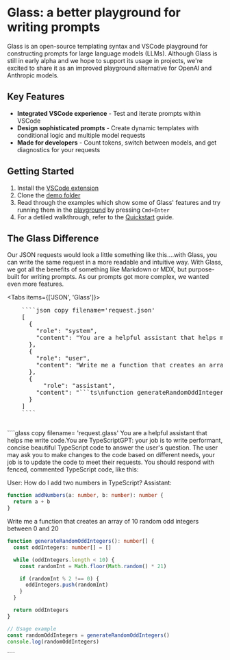 
# Glass: a better playground for writing prompts

Glass is an open-source templating syntax and VSCode playground for constructing prompts for large language models (LLMs). Although Glass is still in early alpha and we hope to support its usage in projects, we're excited to share it as an improved playground alternative for OpenAI and Anthropic models.

## Key Features

- **Integrated VSCode experience** - Test and iterate prompts within VSCode
- **Design sophisticated prompts** - Create dynamic templates with conditional logic and multiple model requests
- **Made for developers** - Count tokens, switch between models, and get diagnostics for your requests

## Getting Started

1. Install the [VSCode extension](https://marketplace.visualstudio.com/items?itemName=foundation.vscode-glass)
2. Clone the [demo folder](https://github.com/glass-lang/glass/tree/main/apps/demo/examples)
3. Read through the examples which show some of Glass' features and try running them in the [playground](/playground) by pressing `Cmd+Enter`
4. For a detiled walkthrough, refer to the [Quickstart](/quickstart) guide.

## The Glass Difference

Our JSON requests would look a little something like this....with Glass, you can write the same request in a more readable and intuitive way. With Glass, we got all the benefits of something like Markdown or MDX, but purpose-built for writing prompts. As our prompts got more complex, we wanted even more features. 

<Tabs items={['JSON', 'Glass']}>
  <Tab>
  <pre style={{ whiteSpace: 'pre-wrap', wordWrap: 'break-word', overflowWrap: 'break-word', overflow: 'hidden'}}>
    ````json copy filename='request.json'
    [
      {
        "role": "system",
        "content": "You are a helpful assistant that helps me write code.You are TypeScriptGPT: your job is to write performant, concise beautiful TypeScript code to answer the user's question. The user may ask you to make changes to the code based on different needs, your job is to update the code to meet their requests. You should respond with fenced, commented TypeScript code, like this:\n\nUser: How do I add two numbers in TypeScript?\nAssistant: \n\n```ts\nfunction addNumbers(a: number, b: number): number {\n  return a + b;\n}\n```"
      },
      {
        "role": "user",
        "content": "Write me a function that creates an array of 10 random odd integers between 0 and 20"
      },
      {
          "role": "assistant",
        "content": "```ts\nfunction generateRandomOddIntegers(): number[] {\n  const oddIntegers: number[] = [];\n\n  while (oddIntegers.length < 10) {\n    const randomInt = Math.floor(Math.random() * 21);\n\n    if (randomInt % 2 !== 0) {\n      oddIntegers.push(randomInt);\n    }\n  }\n\n  return oddIntegers;\n}\n\n// Usage example\nconst randomOddIntegers = generateRandomOddIntegers();\nconsole.log(randomOddIntegers);\n```"
      }
    ]
    ````
    </pre>
  </Tab>
  <Tab>
    ````glass copy filename= 'request.glass'
    <System>
You are a helpful assistant that helps me write code.You are TypeScriptGPT: your job is to write performant, concise beautiful TypeScript code to answer the user's question. The user may ask you to make changes to the code based on different needs, your job is to update the code to meet their requests. You should respond with fenced, commented TypeScript code, like this:

User: How do I add two numbers in TypeScript?
Assistant:

```ts
function addNumbers(a: number, b: number): number {
  return a + b
}
```

</System>

<User>
Write me a function that creates an array of 10 random odd integers between 0 and 20
</User>

<Assistant>

```ts
function generateRandomOddIntegers(): number[] {
  const oddIntegers: number[] = []

  while (oddIntegers.length < 10) {
    const randomInt = Math.floor(Math.random() * 21)

    if (randomInt % 2 !== 0) {
      oddIntegers.push(randomInt)
    }
  }

  return oddIntegers
}

// Usage example
const randomOddIntegers = generateRandomOddIntegers()
console.log(randomOddIntegers)
```

</Assistant>

<Request model="gpt-4" />
````
  </Tab>
</Tabs>
